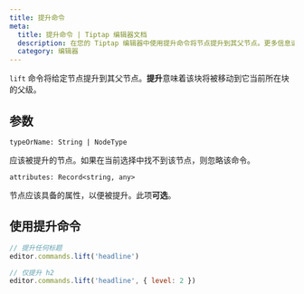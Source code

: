 ```yaml
---
title: 提升命令
meta:
  title: 提升命令 | Tiptap 编辑器文档
  description: 在您的 Tiptap 编辑器中使用提升命令将节点提升到其父节点。更多信息请参阅我们的文档！
  category: 编辑器
---
```


`lift` 命令将给定节点提升到其父节点。**提升**意味着该块将被移动到它当前所在块的父级。

## 参数

`typeOrName: String | NodeType`

应该被提升的节点。如果在当前选择中找不到该节点，则忽略该命令。

`attributes: Record<string, any>`

节点应该具备的属性，以便被提升。此项**可选**。

## 使用提升命令

```js
// 提升任何标题
editor.commands.lift('headline')

// 仅提升 h2
editor.commands.lift('headline', { level: 2 })
```